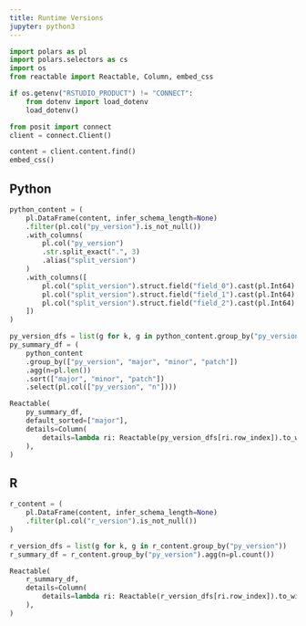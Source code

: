 ```yaml
---
title: Runtime Versions
jupyter: python3
---
```


```python
import polars as pl
import polars.selectors as cs
import os
from reactable import Reactable, Column, embed_css

if os.getenv("RSTUDIO_PRODUCT") != "CONNECT":
    from dotenv import load_dotenv
    load_dotenv()

from posit import connect
client = connect.Client()

content = client.content.find()
embed_css()
```


## Python

```python
python_content = (
    pl.DataFrame(content, infer_schema_length=None)
    .filter(pl.col("py_version").is_not_null())
    .with_columns(
        pl.col("py_version")
        .str.split_exact(".", 3)
        .alias("split_version")
    )
    .with_columns([
        pl.col("split_version").struct.field("field_0").cast(pl.Int64).alias("major"),
        pl.col("split_version").struct.field("field_1").cast(pl.Int64).alias("minor"),
        pl.col("split_version").struct.field("field_2").cast(pl.Int64).alias("patch")
    ])
)

py_version_dfs = list(g for k, g in python_content.group_by("py_version"))
py_summary_df = (
    python_content
    .group_by(["py_version", "major", "minor", "patch"])
    .agg(n=pl.len())
    .sort(["major", "minor", "patch"])
    .select(pl.col(["py_version", "n"])))

Reactable(
    py_summary_df,
    default_sorted=["major"],
    details=Column(
        details=lambda ri: Reactable(py_version_dfs[ri.row_index]).to_widget(),
    ),
)
```

## R

```python
r_content = (
    pl.DataFrame(content, infer_schema_length=None)
    .filter(pl.col("r_version").is_not_null())
)

r_version_dfs = list(g for k, g in r_content.group_by("py_version"))
r_summary_df = r_content.group_by("py_version").agg(n=pl.count())

Reactable(
    r_summary_df,
    details=Column(
        details=lambda ri: Reactable(r_version_dfs[ri.row_index]).to_widget(),
    ),
)
```
